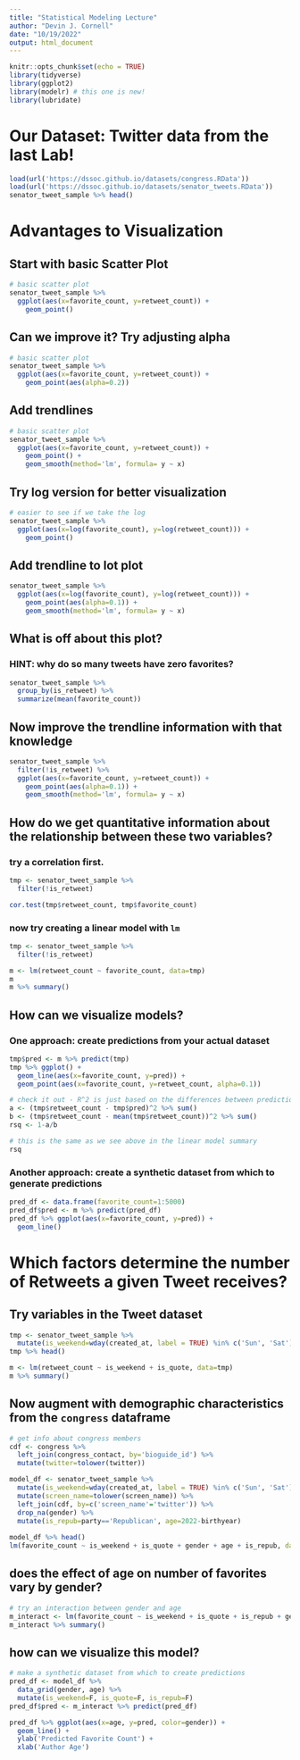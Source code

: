 ```yaml
---
title: "Statistical Modeling Lecture"
author: "Devin J. Cornell"
date: "10/19/2022"
output: html_document
---
```


```r
knitr::opts_chunk$set(echo = TRUE)
library(tidyverse)
library(ggplot2)
library(modelr) # this one is new!
library(lubridate)
```

# Our Dataset: Twitter data from the last Lab!

```r
load(url('https://dssoc.github.io/datasets/congress.RData'))
load(url('https://dssoc.github.io/datasets/senator_tweets.RData'))
senator_tweet_sample %>% head()
```

# Advantages to Visualization

## Start with basic Scatter Plot

```r
# basic scatter plot
senator_tweet_sample %>% 
  ggplot(aes(x=favorite_count, y=retweet_count)) +
    geom_point()
```

## Can we improve it? Try adjusting alpha

```r
# basic scatter plot
senator_tweet_sample %>% 
  ggplot(aes(x=favorite_count, y=retweet_count)) +
    geom_point(aes(alpha=0.2))
```



## Add trendlines


```r
# basic scatter plot
senator_tweet_sample %>% 
  ggplot(aes(x=favorite_count, y=retweet_count)) +
    geom_point() +
    geom_smooth(method='lm', formula= y ~ x)
```


## Try log version for better visualization


```r
# easier to see if we take the log
senator_tweet_sample %>% 
  ggplot(aes(x=log(favorite_count), y=log(retweet_count))) +
    geom_point()
```



## Add trendline to lot plot

```r
senator_tweet_sample %>% 
  ggplot(aes(x=log(favorite_count), y=log(retweet_count))) +
    geom_point(aes(alpha=0.1)) + 
    geom_smooth(method='lm', formula= y ~ x)
```


## What is off about this plot?

### HINT: why do so many tweets have zero favorites?

```r
senator_tweet_sample %>% 
  group_by(is_retweet) %>% 
  summarize(mean(favorite_count))
```


## Now improve the trendline information with that knowledge

```r
senator_tweet_sample %>% 
  filter(!is_retweet) %>% 
  ggplot(aes(x=favorite_count, y=retweet_count)) +
    geom_point(aes(alpha=0.1)) + 
    geom_smooth(method='lm', formula= y ~ x)
```


## How do we get quantitative information about the relationship between these two variables?


### try a correlation first.

```r
tmp <- senator_tweet_sample %>% 
  filter(!is_retweet)

cor.test(tmp$retweet_count, tmp$favorite_count)
```


### now try creating a linear model with `lm`

```r
tmp <- senator_tweet_sample %>% 
  filter(!is_retweet)

m <- lm(retweet_count ~ favorite_count, data=tmp)
m
m %>% summary()
```


## How can we visualize models?


### One approach: create predictions from your actual dataset

```r
tmp$pred <- m %>% predict(tmp)
tmp %>% ggplot() +
  geom_line(aes(x=favorite_count, y=pred)) +
  geom_point(aes(x=favorite_count, y=retweet_count, alpha=0.1))

# check it out - R^2 is just based on the differences between predictions and observations
a <- (tmp$retweet_count - tmp$pred)^2 %>% sum()
b <- (tmp$retweet_count - mean(tmp$retweet_count))^2 %>% sum()
rsq <- 1-a/b

# this is the same as we see above in the linear model summary
rsq
```

### Another approach: create a synthetic dataset from which to generate predictions

```r
pred_df <- data.frame(favorite_count=1:5000)
pred_df$pred <- m %>% predict(pred_df)
pred_df %>% ggplot(aes(x=favorite_count, y=pred)) +
  geom_line()
```


# Which factors determine the number of Retweets a given Tweet receives?

## Try variables in the Tweet dataset

```r
tmp <- senator_tweet_sample %>% 
  mutate(is_weekend=wday(created_at, label = TRUE) %in% c('Sun', 'Sat'))
tmp %>% head()

m <- lm(retweet_count ~ is_weekend + is_quote, data=tmp)
m %>% summary()
```


## Now augment with demographic characteristics from the `congress` dataframe

```r
# get info about congress members
cdf <- congress %>% 
  left_join(congress_contact, by='bioguide_id') %>% 
  mutate(twitter=tolower(twitter))

model_df <- senator_tweet_sample %>% 
  mutate(is_weekend=wday(created_at, label = TRUE) %in% c('Sun', 'Sat')) %>% 
  mutate(screen_name=tolower(screen_name)) %>% 
  left_join(cdf, by=c('screen_name'='twitter')) %>% 
  drop_na(gender) %>% 
  mutate(is_repub=party=='Republican', age=2022-birthyear)
  
model_df %>% head()
lm(favorite_count ~ is_weekend + is_quote + gender + age + is_repub, data=model_df) %>% summary()
```

## does the effect of age on number of favorites vary by gender?

```r
# try an interaction between gender and age
m_interact <- lm(favorite_count ~ is_weekend + is_quote + is_repub + gender*age, data=model_df)
m_interact %>% summary()
```

## how can we visualize this model?

```r
# make a synthetic dataset from which to create predictions
pred_df <- model_df %>% 
  data_grid(gender, age) %>% 
  mutate(is_weekend=F, is_quote=F, is_repub=F)
pred_df$pred <- m_interact %>% predict(pred_df)

pred_df %>% ggplot(aes(x=age, y=pred, color=gender)) +
  geom_line() +
  ylab('Predicted Favorite Count') +
  xlab('Author Age')

```












